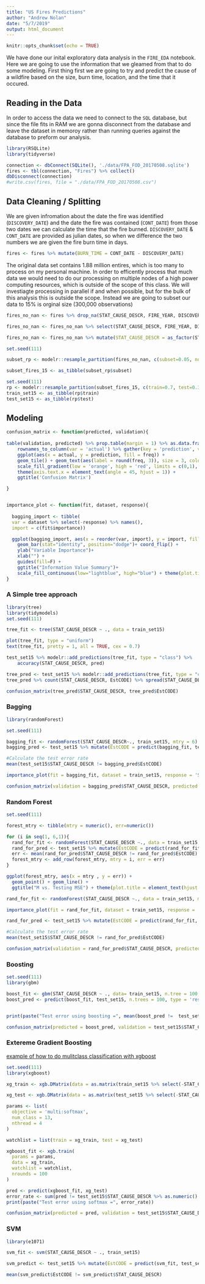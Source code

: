 ```yaml
---
title: "US Fires Predictions"
author: "Andrew Nolan"
date: "5/7/2019"
output: html_document
---
```


```r
knitr::opts_chunk$set(echo = TRUE)
```

We have done our inital exploratory data analysis in the `FIRE_EDA` notebook. Here we are going to use the information that we gleamed from that to do some modeling. First thing first we are going to try and predict the cause of a wildfire based on the size, burn time, location, and the time that it occured.   

## Reading in the Data
In order to access the data we need to connect to the `SQL` database, but since the file fits in RAM we are gonna disconnect from the database and leave the dataset in memoroy rather than running queries against the database to preform our analysis.
```r
library(RSQLite)
library(tidyverse)

connection <- dbConnect(SQLite(), './data/FPA_FOD_20170508.sqlite')
fires <- tbl(connection, "Fires") %>% collect()
dbDisconnect(connection)
#write.csv(fires, file = "./data/FPA_FOD_20170508.csv")
```

## Data Cleaning / Splitting

We are given infromation about the date the fire was identified (`DISCOVERY_DATE`) and the date the fire was contained (`CONT_DATE`) from those two dates we can calculate the time that the fire burned. `DISCOVERY_DATE` & `CONT_DATE` are provided as julian dates, so when we difference the two numbers we are given the fire burn time in days. 

```r
fires <- fires %>% mutate(BURN_TIME = CONT_DATE - DISCOVERY_DATE) 
```

The original data set contains 1.88 million entires, which is too many to process on my personal machine. In order to efficently process that much data we would need to do our processing on multiple nodes of a high power computing resources, which is outside of the scope of this class. We will investiagte processing in parallel if and when possible, but for the bulk of this analysis this is outside the scope. Instead we are going to subset our data to 15% is orginal size (300,000 observations)

```r
fires_no_nan <- fires %>% drop_na(STAT_CAUSE_DESCR, FIRE_YEAR, DISCOVERY_DOY, FIRE_SIZE, LATITUDE, LONGITUDE, BURN_TIME)

fires_no_nan <- fires_no_nan %>% select(STAT_CAUSE_DESCR, FIRE_YEAR, DISCOVERY_DOY, FIRE_SIZE, LATITUDE, LONGITUDE, BURN_TIME )

fires_no_nan <- fires_no_nan %>% mutate(STAT_CAUSE_DESCR = as_factor(STAT_CAUSE_DESCR))

set.seed(111)

subset_rp <- modelr::resample_partition(fires_no_nan, c(subset=0.05, nonused=0.95))

subset_fires_15 <- as_tibble(subset_rp$subset)
```


```r
set.seed(111)
rp <- modelr::resample_partition(subset_fires_15, c(train=0.7, test=0.3))
train_set15 <- as_tibble(rp$train)
test_set15 <- as_tibble(rp$test)
```

## Modeling

```r
confusion_matrix <- function(predicted, validation){
  
table(validation, predicted) %>% prop.table(margin = 1) %>% as.data.frame.matrix() %>% 
    rownames_to_column(var = 'actual') %>% gather(key = 'prediction', value = 'freq',-actual) %>% replace_na(list(freq = 0)) %>%
    ggplot(aes(x = actual, y = prediction, fill = freq)) +
    geom_tile() + geom_text(aes(label = round(freq, 3)), size = 3, color = 'gray20') +
    scale_fill_gradient(low = 'orange', high = 'red', limits = c(0,1), name = 'Relative Frequency') +
    theme(axis.text.x = element_text(angle = 45, hjust = 1)) +
    ggtitle('Confusion Matrix')

}


importance_plot <- function(fit, dataset, response){
  
  bagging_import <- tibble(
  var = dataset %>% select(-response) %>% names(), 
  import = c(fit$importance))

  ggplot(bagging_import, aes(x = reorder(var, import), y = import, fill = import)) +
    geom_bar(stat="identity", position="dodge")+ coord_flip() +
    ylab("Variable Importance")+
    xlab("") +
    guides(fill=F) +
    ggtitle("Information Value Summary")+
    scale_fill_continuous(low="lightblue", high="blue") + theme(plot.title = element_text(hjust = 0.5))
}
```

### A Simple tree approach

```r
library(tree)
library(tidymodels)
set.seed(111)

tree_fit <- tree(STAT_CAUSE_DESCR ~ ., data = train_set15)

plot(tree_fit, type = "uniform")
text(tree_fit, pretty = 1, all = TRUE, cex = 0.7)

test_set15 %>% modelr::add_predictions(tree_fit, type = "class") %>%
    accuracy(STAT_CAUSE_DESCR, pred)
```

```r
tree_pred <- test_set15 %>% modelr::add_predictions(tree_fit, type = "class", var = 'EstCODE')
tree_pred %>% count(STAT_CAUSE_DESCR, EstCODE) %>% spread(STAT_CAUSE_DESCR,n)
```

```r
confusion_matrix(tree_pred$STAT_CAUSE_DESCR, tree_pred$EstCODE) 
```

### Bagging

```r
library(randomForest)

set.seed(111)

bagging_fit <- randomForest(STAT_CAUSE_DESCR~., train_set15, mtry = 6)
bagging_pred <- test_set15 %>% mutate(EstCODE = predict(bagging_fit, test_set15, type = 'class'))

#Calculate the test error rate
mean(test_set15$STAT_CAUSE_DESCR != bagging_pred$EstCODE)

importance_plot(fit = bagging_fit, dataset = train_set15, response = 'STAT_CAUSE_DESCR')

confusion_matrix(validation = bagging_pred$STAT_CAUSE_DESCR, predicted = bagging_pred$EstCODE )
```

### Random Forest

```r
set.seed(111)

forest_mtry <- tibble(mtry = numeric(), err=numeric())

for (i in seq(1, 6,1)){
  rand_for_fit <- randomForest(STAT_CAUSE_DESCR ~., data = train_set15, mtry = i)
  rand_for_pred <- test_set15 %>% mutate(EstCODE = predict(rand_for_fit, test_set15, type = 'class'))
  err <- mean(rand_for_pred$STAT_CAUSE_DESCR != rand_for_pred$EstCODE)
  forest_mtry <- add_row(forest_mtry, mtry = i, err = err)
}

ggplot(forest_mtry, aes(x = mtry , y = err)) + 
  geom_point() + geom_line() + 
  ggtitle("M vs. Testing MSE") + theme(plot.title = element_text(hjust = 0.5))

rand_for_fit <- randomForest(STAT_CAUSE_DESCR ~., data = train_set15, mtry = 4)

importance_plot(fit = rand_for_fit, dataset = train_set15, response = 'STAT_CAUSE_DESCR')

rand_for_pred <- test_set15 %>% mutate(EstCODE = predict(rand_for_fit, test_set15, type = 'class'))

#Calculate the test error rate
mean(test_set15$STAT_CAUSE_DESCR != rand_for_pred$EstCODE)

confusion_matrix(validation = rand_for_pred$STAT_CAUSE_DESCR, predicted = rand_for_pred$EstCODE )
```

### Boosting
```r
set.seed(111)
library(gbm)

boost_fit <- gbm(STAT_CAUSE_DESCR ~ ., data= train_set15, n.tree = 100, distribution = 'multinomial', n.cores = 4)
boost_pred <- predict(boost_fit, test_set15, n.trees = 100, type = 'response') %>% matrix(., ncol = 13, byrow = TRUE) %>% apply(., 1, which.max) - 1L 


print(paste("Test error using boosting =", mean(boost_pred !=  test_set15$STAT_CAUSE_DESCR %>% as.numeric())))

confusion_matrix(predicted = boost_pred, validation = test_set15$STAT_CAUSE_DESCR %>% as.numeric())


```


### Extereme Gradient Boosting

[example of how to do mulitclass classification with xgboost](https://github.com/dmlc/xgboost/blob/master/demo/multiclass_classification/train.R)
```r
set.seed(111)
library(xgboost)

xg_train <- xgb.DMatrix(data = as.matrix(train_set15 %>% select(-STAT_CAUSE_DESCR)), label = train_set15$STAT_CAUSE_DESCR %>% as.numeric() - 1L)

xg_test <- xgb.DMatrix(data = as.matrix(test_set15 %>% select(-STAT_CAUSE_DESCR)), label = test_set15$STAT_CAUSE_DESCR %>% as.numeric() - 1L)

params <- list(
  objective = 'multi:softmax',
  num_class = 13,
  nthread = 4
)

watchlist = list(train = xg_train, test = xg_test)

xgboost_fit <- xgb.train(
  params = params,
  data = xg_train,
  watchlist = watchlist,
  nrounds = 100
)

pred <- predict(xgboost_fit, xg_test)
error_rate <- sum(pred != test_set15$STAT_CAUSE_DESCR %>% as.numeric() - 1L) / length(test_set15$STAT_CAUSE_DESCR %>% as.numeric())
print(paste("Test error using softmax =", error_rate))

confusion_matrix(predicted = pred, validation = test_set15$STAT_CAUSE_DESCR %>% as.numeric())

```

### SVM 

```r
library(e1071)

svm_fit <- svm(STAT_CAUSE_DESCR ~ ., train_set15)

svm_predict <- test_set15 %>% mutate(EstCODE = predict(svm_fit, test_set15))

mean(svm_predict$EstCODE != svm_predict$STAT_CAUSE_DESCR)

```


